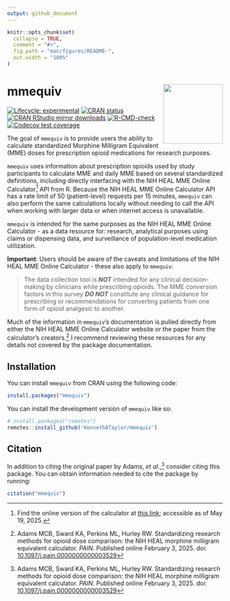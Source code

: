 ```yaml
---
output: github_document
---
```


<!-- README.md is generated from README.Rmd. Please edit that file -->

```r
knitr::opts_chunk$set(
  collapse = TRUE,
  comment = "#>",
  fig.path = "man/figures/README-",
  out.width = "100%"
)
```

# mmequiv <img src="man/figures/logo.png" align="right" height="139"/>

<!-- badges: start -->

[![Lifecycle: experimental](https://img.shields.io/badge/lifecycle-experimental-orange.svg)](https://lifecycle.r-lib.org/articles/stages.html#experimental) [![CRAN status](https://www.r-pkg.org/badges/version/mmequiv)](https://CRAN.R-project.org/package=mmequiv) [![CRAN RStudio mirror downloads](https://cranlogs.r-pkg.org/badges/grand-total/mmequiv)](https://r-pkg.org/pkg/mmequiv) [![R-CMD-check](https://github.com/KennethATaylor/mmequiv/actions/workflows/R-CMD-check.yaml/badge.svg)](https://github.com/KennethATaylor/mmequiv/actions/workflows/R-CMD-check.yaml) [![Codecov test coverage](https://codecov.io/gh/KennethATaylor/mmequiv/graph/badge.svg)](https://app.codecov.io/gh/KennethATaylor/mmequiv)

<!-- badges: end -->

The goal of `mmequiv` is to provide users the ability to calculate standardized Morphine Milligram Equivalent (MME) doses for prescription opioid medications for research purposes.

`mmequiv` uses information about prescription opioids used by study participants to calculate MME and daily MME based on several standardized definitions, including directly interfacing with the NIH HEAL MME Online Calculator[^1] API from R. Because the NIH HEAL MME Online Calculator API has a rate limit of 50 (patient-level) requests per 15 minutes, `mmequiv` can also perform the same calculations locally without needing to call the API when working with larger data or when internet access is unavailable.

[^1]: Find the online version of the calculator at [this link](https://research-mme.wakehealth.edu/); accessible as of May 19, 2025.

`mmequiv` is intended for the same purposes as the NIH HEAL MME Online Calculator - as a data resource for: research, analytical purposes using claims or dispensing data, and surveillance of population-level medication utilization.

**Important**: Users should be aware of the caveats and limitations of the NIH HEAL MME Online Calculator - these also apply to `mmequiv`:

> The data collection tool is ***NOT*** intended for any clinical decision-making by clinicians while prescribing opioids. The MME conversion factors in this survey ***DO NOT*** constitute any clinical guidance for prescribing or recommendations for converting patients from one form of opioid analgesic to another.

Much of the information in `mmequiv`'s documentation is pulled directly from either the NIH HEAL MME Online Calculator website or the paper from the calculator's creators.[^2] I recommend reviewing these resources for any details not covered by the package documentation.

[^2]: Adams MCB, Sward KA, Perkins ML, Hurley RW. Standardizing research methods for opioid dose comparison: the NIH HEAL morphine milligram equivalent calculator. *PAIN*. Published online February 3, 2025. doi:  [10.1097/j.pain.0000000000003529](https://doi.org/10.1097/j.pain.0000000000003529){.uri}

## Installation

You can install `mmequiv` from CRAN using the following code:

``` r
install.packages("mmequiv")
```

You can install the development version of `mmequiv` like so:

``` r
# install.packages("remotes")
remotes::install_github('KennethATaylor/mmequiv')
```

## Citation

In addition to citing the original paper by Adams, *et al*.,[^3] consider citing this package. You can obtain information needed to cite the package by running:

[^3]: Adams MCB, Sward KA, Perkins ML, Hurley RW. Standardizing research methods for opioid dose comparison: the NIH HEAL morphine milligram equivalent calculator. *PAIN*. Published online February 3, 2025. doi:  [10.1097/j.pain.0000000000003529](https://doi.org/10.1097/j.pain.0000000000003529){.uri}


``` r
citation("mmequiv")
```
